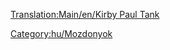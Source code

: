 [[Translation:Main/en/Kirby Paul Tank]]{{hu/Navbox Mozdonyok}}
{{hu/Vonatok|Name=Kirby Paul Tank
|Image=[[File:en/Kirbypaultank.png]]
|Cost=£8,203 ($16.462)
|Speed=64 km/h (40 mph)
|Weight=47 t
|Power=300 LE (223 kW)
|Annual=£820 ($1.640)
|Designed=1925
|Lifespan=15
|Capacity=N/A
|Leírás=A Kirby-Paul Tank gőzös egyike a játék indításakor elérhető mozdonyoknak. Olcsó, nagyon lassú és gyenge. Érdemes lecserélni, amint az idő és a pénz lehetővé teszi. 
|Valósság=Collett Pannier Tank, közelebbről [http://vonattal-termeszetesen.blog.hu/2014/02/16/a_transport_tycoon_vonatai GWR 5700 sorozat].
}}
[[Category:hu/Mozdonyok]]